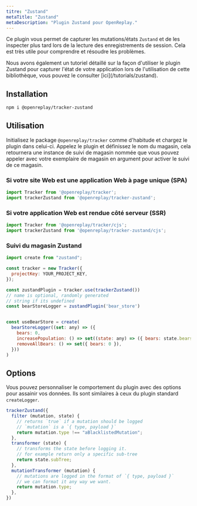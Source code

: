 ```yaml
---
titre: "Zustand"
metaTitle: "Zustand"
metaDescription: "Plugin Zustand pour OpenReplay."
---
```


Ce plugin vous permet de capturer les mutations/états `Zustand` et de les inspecter plus tard lors de la lecture des enregistrements de session. Cela est très utile pour comprendre et résoudre les problèmes.

<Aside type="tip">
Nous avons également un tutoriel détaillé sur la façon d'utiliser le plugin Zustand pour capturer l'état de votre application lors de l'utilisation de cette bibliothèque, vous pouvez le consulter [ici](/tutorials/zustand).
</Aside>

## Installation


```bash
npm i @openreplay/tracker-zustand
```


## Utilisation

Initialisez le package `@openreplay/tracker` comme d'habitude et chargez le plugin dans celui-ci. Appelez le plugin et définissez le nom du magasin, cela retournera une instance de suivi de magasin nommée que vous pouvez appeler avec votre exemplaire de magasin en argument pour activer le suivi de ce magasin.

### Si votre site Web est une application Web à page unique (SPA)


```js
import Tracker from '@openreplay/tracker';
import trackerZustand from '@openreplay/tracker-zustand';
```


### Si votre application Web est rendue côté serveur (SSR)


```js
import Tracker from '@openreplay/tracker/cjs';
import trackerZustand from '@openreplay/tracker-zustand/cjs';
```


### Suivi du magasin Zustand


```js
import create from "zustand";

const tracker = new Tracker({
  projectKey: YOUR_PROJECT_KEY,
});

const zustandPlugin = tracker.use(trackerZustand())
// name is optional, randomly generated 
// string if its undefined
const bearStoreLogger = zustandPlugin('bear_store')


const useBearStore = create(
  bearStoreLogger((set: any) => ({
    bears: 0,
    increasePopulation: () => set((state: any) => ({ bears: state.bears + 1 })),
    removeAllBears: () => set({ bears: 0 }),
  }))
)
```


## Options

Vous pouvez personnaliser le comportement du plugin avec des options pour assainir vos données. Ils sont similaires à ceux du plugin standard `createLogger`.


```js
trackerZustand({
  filter (mutation, state) {
    // returns `true` if a mutation should be logged
    // `mutation` is a `{ type, payload }`
    return mutation.type !== "aBlacklistedMutation";
  },
  transformer (state) {
    // transforms the state before logging it.
    // for example return only a specific sub-tree
    return state.subTree;
  },
  mutationTransformer (mutation) {
    // mutations are logged in the format of `{ type, payload }`
    // we can format it any way we want.
    return mutation.type;
  },
})
```

